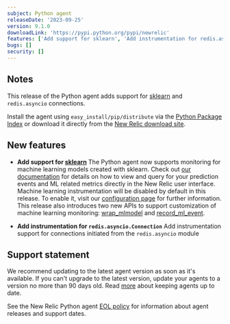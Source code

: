 ```yaml
---
subject: Python agent
releaseDate: '2023-09-25'
version: 9.1.0
downloadLink: 'https://pypi.python.org/pypi/newrelic'
features: ['Add support for sklearn', 'Add instrumentation for redis.asyncio.Connection']
bugs: []
security: []
---
```


## Notes

This release of the Python agent adds support for [sklearn](https://pypi.org/project/scikit-learn/) and `redis.asyncio` connections.

Install the agent using `easy_install/pip/distribute` via the [Python Package Index](https://pypi.python.org/pypi/newrelic) or download it directly from the [New Relic download site](https://download.newrelic.com/python_agent/release).


## New features

* **Add support for [sklearn](https://pypi.org/project/scikit-learn/)**
The Python agent now supports monitoring for machine learning models created with sklearn. Check out [our documentation](https://docs.newrelic.com/docs/apm/agents/python-agent/supported-features/python-mlops/) for details on how to view and query for your prediction events and ML related metrics directly in the New Relic user interface. Machine learning instrumentation will be disabled by default in this release. To enable it, visit our [configuration page](https://docs.newrelic.com/docs/apm/agents/python-agent/configuration/python-agent-configuration/#ml-settings) for further information.
This release also introduces two new APIs to support customization of machine learning monitoring: [wrap_mlmodel](https://docs.newrelic.com/docs/apm/agents/python-agent/python-agent-api/wrapmlmodel-python-agent-api/) and [record_ml_event](https://docs.newrelic.com/docs/apm/agents/python-agent/python-agent-api/recordmlevent-python-agent-api/).

* **Add instrumentation for `redis.asyncio.Connection`**
Add instrumentation support for connections initiated from the `redis.asyncio` module

## Support statement

We recommend updating to the latest agent version as soon as it's available. If you can't upgrade to the latest version, update your agents to a version no more than 90 days old. Read [more](/docs/new-relic-solutions/new-relic-one/install-configure/update-new-relic-agent/) about keeping agents up to date.

See the New Relic Python agent [EOL policy](/docs/apm/agents/python-agent/getting-started/python-agent-eol-policy/) for information about agent releases and support dates.

